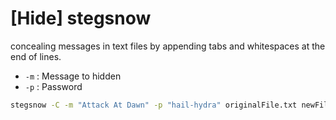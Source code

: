 # [Hide] stegsnow
concealing messages in text files by appending tabs and whitespaces at the end of lines.

- `-m` : Message to hidden
- `-p` : Password

```bash
stegsnow -C -m "Attack At Dawn" -p "hail-hydra" originalFile.txt newFile.txt
```
